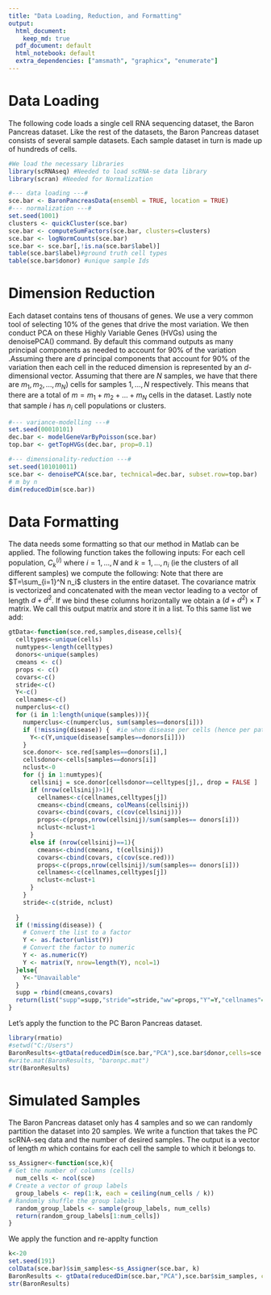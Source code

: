 ---
title: "Data Loading, Reduction, and Formatting"
output:
  html_document:
    keep_md: true
  pdf_document: default
  html_notebook: default
  extra_dependencies: ["amsmath", "graphicx", "enumerate"]
---

# Data Loading
The following code loads a single cell RNA sequencing dataset, the Baron Pancreas dataset. Like the rest of the datasets, the Baron Pancreas dataset consists of several sample datasets. Each sample dataset in turn is made up of hundreds of cells.
```{r, warning=FALSE, include=FALSE}
#We load the necessary libraries
library(scRNAseq) #Needed to load scRNA-se data library
library(scran) #Needed for Normalization
```

```{r}
#--- data loading ---#
sce.bar <- BaronPancreasData(ensembl = TRUE, location = TRUE)
#--- normalization ---#
set.seed(1001)
clusters <- quickCluster(sce.bar)
sce.bar <- computeSumFactors(sce.bar, clusters=clusters)
sce.bar <- logNormCounts(sce.bar)
sce.bar <- sce.bar[,!is.na(sce.bar$label)]
table(sce.bar$label)#ground truth cell types
table(sce.bar$donor) #unique sample Ids
```

# Dimension Reduction
Each dataset contains tens of thousans of genes. We use a very common tool of selecting 10\% of the genes that drive the most variation. We then conduct PCA on these Highly Variable Genes (HVGs) using the denoisePCA() command. By default this command outputs as many principal components as needed to account for 90\% of the variation .Assuming there are $d$ principal components that account for 90\% of the variation then each cell in the reduced dimension is represented by an $d$-dimensional vector. Assuming that there are $N$ samples, we have that there are $m_1,m_2,...,m_N)$ cells for samples $1,...,N$ respectively. This means that there are a total of $m=m_1+m_2+...+m_N$ cells in the dataset. Lastly note that sample $i$ has $n_i$ cell populations or clusters.
```{r}
#--- variance-modelling ---#
set.seed(00010101)
dec.bar <- modelGeneVarByPoisson(sce.bar)
top.bar <- getTopHVGs(dec.bar, prop=0.1)

#--- dimensionality-reduction ---#
set.seed(101010011)
sce.bar <- denoisePCA(sce.bar, technical=dec.bar, subset.row=top.bar)
# m by n
dim(reducedDim(sce.bar))
```
# Data Formatting
The data needs some formatting so that our method in Matlab can be applied. 
The following function takes the following inputs:
\begin{enumerate}
  \item \textit{sce.red}: Principal component data. For the Baron pancreas dataset we have $d=50$ principal components and $m=8569$ cells. The dimension of the reduced data is then $8569$ by $50$.
  \item \textit{samples}: A string vector of size $m=8569$ for the baron pancreas dataset giving the sample each cell belongs to.  
  \item \textit{disease}: A class vector of size $m=8569$ indicating whether a cell belongs to a sample that is healthy or diseased. The Baron dataset does not have this vector available. 
  \item \textit{cells}: A string vector of size $m=8569$ containing the ground truth cell type name to which every cell belongs to.
\end{enumerate}
For each cell population, $C^{(i)}_k$ where $i=1,...,N$ and $k=1,...,n_i$ (ie the clusters of all different samples) we compute the following:
\begin{enumerate}
  \item A mean vector, $\mu^{(i)}_k \in \mathbb{R}^d$.
  \item A $d \times d$ covariance matrix, $\Sigma^{(i)}_k$.
  \item A proportion relative to its sample,$q^{(i)}_k$.
\end{enumerate}
Note that there are $T=\sum_{i=1}^N n_i$ clusters in the entire dataset. The covariance matrix is vectorized and concatenated with the mean vector leading to a vector of length $d+d^2$. If we bind these columns horizontally we obtain a $(d+d^2) \times T$ matrix. We call this output matrix \textit{supp} and store it in a list. To this same list we add:
\begin{itemize}
  \item \textit{ww}: a vector of length $T$, containing the proportion of each cluster relative to its sample.
  \item \textit{stride}: a vector of length $N$, which has its entries the number of clusters per sample.
  \item $Y$: a vector of length $N$ giving the class of sample, ie healthy vs diseased. This is not commonly available.
  \item \textit{cellnames}: An array of length $T$ containing the ground truth name of each  cluster
  \item \textit{numperclus}: A vector of length $T$ containing the number of cells in each cluster.
\end{itemize}

```{r}
gtData<-function(sce.red,samples,disease,cells){
  celltypes<-unique(cells)
  numtypes<-length(celltypes)
  donors<-unique(samples)
  cmeans <- c()
  props <- c()
  covars<-c()
  stride<-c()
  Y<-c()
  cellnames<-c()
  numperclus<-c()
  for (i in 1:length(unique(samples))){
    numperclus<-c(numperclus, sum(samples==donors[i]))
    if (!missing(disease)) {  #ie when disease per cells (hence per patient) is specified
      Y<-c(Y,unique(disease[samples==donors[i]]))
    }
    sce.donor<- sce.red[samples==donors[i],]
    cellsdonor<-cells[samples==donors[i]]
    nclust<-0
    for (j in 1:numtypes){
      cellsinij = sce.donor[cellsdonor==celltypes[j],, drop = FALSE ]
      if (nrow(cellsinij)>1){
        cellnames<-c(cellnames,celltypes[j])
        cmeans<-cbind(cmeans, colMeans(cellsinij))
        covars<-cbind(covars, c(cov(cellsinij)))
        props<-c(props,nrow(cellsinij)/sum(samples== donors[i]))
        nclust<-nclust+1
      }
      else if (nrow(cellsinij)==1){
        cmeans<-cbind(cmeans, t(cellsinij))
        covars<-cbind(covars, c(cov(sce.red)))
        props<-c(props,nrow(cellsinij)/sum(samples== donors[i]))
        cellnames<-c(cellnames,celltypes[j])
        nclust<-nclust+1
      }
    }
    stride<-c(stride, nclust)
    
  }
  if (!missing(disease)) { 
    # Convert the list to a factor
    Y <- as.factor(unlist(Y))
    # Convert the factor to numeric
    Y <- as.numeric(Y)
    Y <- matrix(Y, nrow=length(Y), ncol=1)
  }else{
    Y<-"Unavailable"
  }
  supp = rbind(cmeans,covars)
  return(list("supp"=supp,"stride"=stride,"ww"=props,"Y"=Y,"cellnames"=cellnames,"numperclus"=numperclus ))
}
```
Let's apply the function to the PC Baron Pancreas dataset. 
```{r, warning=FALSE}
library(rmatio)
#setwd("C:/Users")
BaronResults<-gtData(reducedDim(sce.bar,"PCA"),sce.bar$donor,cells=sce.bar$label)
#write.mat(BaronResults, "baronpc.mat")
str(BaronResults)
```
# Simulated Samples 
The Baron Pancreas dataset only has 4 samples and so we can randomly partition the dataset into $20$ samples. We write a function that takes the PC scRNA-seq data and the number of desired samples. The output is a vector of length $m$ which contains for each cell the sample to which it belongs to. 
```{r, include=FALSE}
ss_Assigner<-function(sce,k){
# Get the number of columns (cells)
  num_cells <- ncol(sce)
# Create a vector of group labels
  group_labels <- rep(1:k, each = ceiling(num_cells / k))
# Randomly shuffle the group labels
  random_group_labels <- sample(group_labels, num_cells)
  return(random_group_labels[1:num_cells])
}
```
We apply the function and re-applty function \textit{gtdata():}
```{r, warning=FALSE}
k<-20
set.seed(191)
colData(sce.bar)$sim_samples<-ss_Assigner(sce.bar, k)
BaronResults <- gtData(reducedDim(sce.bar,"PCA"),sce.bar$sim_samples, cells = sce.bar$label)
str(BaronResults)
```
